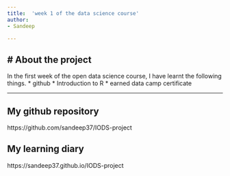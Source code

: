 ```yaml
---
title:  'week 1 of the data science course'
author:
- Sandeep

---
```


# About the project
---
In the first week of the open data science course, I have learnt the following things.
*  github
*  Introduction to R
*  earned data camp certificate

---

## My github repository 
https://github.com/sandeep37/IODS-project

## My learning diary 
https://sandeep37.github.io/IODS-project
